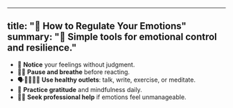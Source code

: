 

---
title: "🧘 How to Regulate Your Emotions"
summary: "🧠 Simple tools for emotional control and resilience."
---

- 👀 **Notice** your feelings without judgment.
- 🧘‍♂️ **Pause and breathe** before reacting.
- 🗣️📝🏃‍♀️🧘 **Use healthy outlets**: talk, write, exercise, or meditate.
- 🙏 **Practice gratitude** and mindfulness daily.
- 🧑‍⚕️ **Seek professional help** if emotions feel unmanageable.
